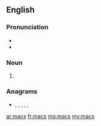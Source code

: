 ==English==

===Pronunciation===
* {{IPA|/mæks/|lang=en}}
* {{homophones|macks|max|lang=en}}

===Noun===
{{head|en|noun plural form}}

# {{plural of|mac|lang=en}}

===Anagrams===
* {{l|en|cams}}, {{l|en|CASM}}, {{l|en|CSMA}}, {{l|en|masc}}, {{l|en|mcas}}, {{l|en|scam}}

[[ar:macs]]
[[fr:macs]]
[[mg:macs]]
[[my:macs]]